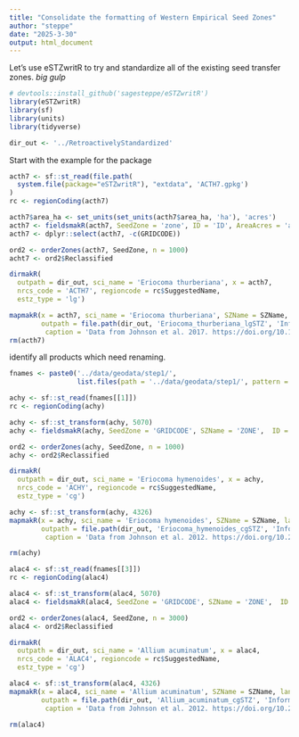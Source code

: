 ```yaml
---
title: "Consolidate the formatting of Western Empirical Seed Zones"
author: "steppe"
date: "2025-3-30"
output: html_document
---
```


Let's use eSTZwritR to try and standardize all of the existing seed transfer zones. 
*big gulp*

```r
# devtools::install_github('sagesteppe/eSTZwritR')
library(eSTZwritR)
library(sf)
library(units)
library(tidyverse)
```

```r
dir_out <- '../RetroactivelyStandardized'
```

Start with the example for the package
```r
acth7 <- sf::st_read(file.path(
  system.file(package="eSTZwritR"), "extdata", 'ACTH7.gpkg')
)
rc <- regionCoding(acth7)

acth7$area_ha <- set_units(set_units(acth7$area_ha, 'ha'), 'acres')
acth7 <- fieldsmakR(acth7, SeedZone = 'zone', ID = 'ID', AreaAcres = 'area_ha')
acth7 <- dplyr::select(acth7, -c(GRIDCODE))

ord2 <- orderZones(acth7, SeedZone, n = 1000) 
acht7 <- ord2$Reclassified

dirmakR(
  outpath = dir_out, sci_name = 'Eriocoma thurberiana', x = acth7, 
  nrcs_code = 'ACTH7', regioncode = rc$SuggestedName, 
  estz_type = 'lg') 

mapmakR(x = acth7, sci_name = 'Eriocoma thurberiana', SZName = SZName, landscape = FALSE, 
        outpath = file.path(dir_out, 'Eriocoma_thurberiana_lgSTZ', 'Information'), 
         caption = 'Data from Johnson et al. 2017. https://doi.org/10.1016/j.rama.2017.01.004')
rm(acth7)
```

identify all products which need renaming. 

```r
fnames <- paste0('../data/geodata/step1/', 
                 list.files(path = '../data/geodata/step1/', pattern = '.shp$'))
```

```r
achy <- sf::st_read(fnames[[1]])
rc <- regionCoding(achy)

achy <- sf::st_transform(achy, 5070)
achy <- fieldsmakR(achy, SeedZone = 'GRIDCODE', SZName = 'ZONE',  ID = 'ID')

ord2 <- orderZones(achy, SeedZone, n = 1000) 
achy <- ord2$Reclassified

dirmakR(
  outpath = dir_out, sci_name = 'Eriocoma hymenoides', x = achy, 
  nrcs_code = 'ACHY', regioncode = rc$SuggestedName, 
  estz_type = 'cg') 

achy <- sf::st_transform(achy, 4326)
mapmakR(x = achy, sci_name = 'Eriocoma hymenoides', SZName = SZName, landscape = FALSE, 
        outpath = file.path(dir_out, 'Eriocoma_hymenoides_cgSTZ', 'Information'), 
         caption = 'Data from Johnson et al. 2012. https://doi.org/10.2111/REM-D-11-00165.1')

rm(achy)
```


```r
alac4 <- sf::st_read(fnames[[3]])
rc <- regionCoding(alac4)

alac4 <- sf::st_transform(alac4, 5070)
alac4 <- fieldsmakR(alac4, SeedZone = 'GRIDCODE', SZName = 'ZONE',  ID = 'ID')

ord2 <- orderZones(alac4, SeedZone, n = 3000) 
alac4 <- ord2$Reclassified

dirmakR(
  outpath = dir_out, sci_name = 'Allium acuminatum', x = alac4, 
  nrcs_code = 'ALAC4', regioncode = rc$SuggestedName, 
  estz_type = 'cg') 

alac4 <- sf::st_transform(alac4, 4326)
mapmakR(x = alac4, sci_name = 'Allium acuminatum', SZName = SZName, landscape = FALSE, 
        outpath = file.path(dir_out, 'Allium_acuminatum_cgSTZ', 'Information'), 
         caption = 'Data from Johnson et al. 2012. https://doi.org/10.2111/REM-D-11-00165.1')

rm(alac4)
```

